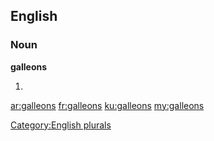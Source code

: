 ==English==

===Noun===
'''galleons'''

# {{plural of|galleon}}

[[Category:English plurals]]

[[ar:galleons]]
[[fr:galleons]]
[[ku:galleons]]
[[my:galleons]]